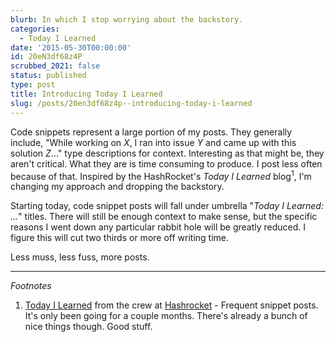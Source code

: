 ```yaml
---
blurb: In which I stop worrying about the backstory.
categories:
  - Today I Learned
date: '2015-05-30T00:00:00'
id: 20eN3df68z4P
scrubbed_2021: false
status: published
type: post
title: Introducing Today I Learned
slug: /posts/20en3df68z4p--introducing-today-i-learned
---
```


Code snippets represent a large portion of my posts. They generally include, "While working on _X_, I ran into issue _Y_ and came up with this solution _Z_..." type descriptions for context. Interesting as that might be, they aren't critical. What they are is time consuming to produce. I post less often because of that. Inspired by the HashRocket's _Today I Learned_ blog<sup>1</sup>, I'm changing my approach and dropping the backstory. 

Starting today, code snippet posts will fall under umbrella "_Today I Learned: ..._" titles. There will still be enough context to make sense, but the specific reasons I went down any particular rabbit hole will be greatly reduced. I figure this will cut two thirds or more off writing time.

Less muss, less fuss, more posts. 

---


_Footnotes_

1. [Today I Learned](http://til.hashrocket.com) from the crew at [Hashrocket](http://hashrocket.com) - Frequent snippet posts. It's only been going for a couple months. There's already a bunch of nice things though. Good stuff.
